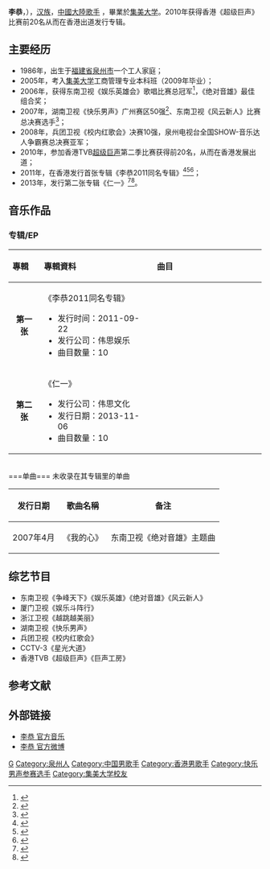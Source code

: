 {{藝人
| 姓名 = 李恭
| 類型 = 男歌手
| 圖片 = 
| 圖片簡介 =  
| 英文名 = LEO
| 國籍 = {{PRC}}
| 出生日期 = {{Birth date and age|1986|10|5}}
| 出生地點 = {{CHN}}[[福建省|福建省]][[泉州市|泉州市]] 
| 職業 = [[歌手|歌手]] 
| 語言 = [[汉语|汉语]]（[[普通话|普通话]]）
| 教育程度 = [[集美大学|集美大学]]
| 音樂類型 = [[华语流行|华语流行]]
| 活躍年代 = 2006年-至今
| 唱片公司 = 伟思娱乐（2011-至今）
| 經紀公司 = 伟思娱乐（2011-至今） 
| 網站 = http://weibo.com/7891111 李恭個人微博
}}

'''李恭'''，{{bd|1986年|10月5日|catIdx=L李}}），[[汉族|汉族]]，[[中國大陸|中國大陸]][[歌手|歌手]] ，畢業於[[集美大学|集美大学]]。2010年获得香港《超级巨声》比赛前20名从而在香港出道发行专辑。

==主要经历==
*1986年，出生于[[福建省|福建省]][[泉州市|泉州市]]一个工人家庭；
*2005年，考入[[集美大学|集美大学]]工商管理专业本科班（2009年毕业）；
*2006年，获得东南卫视《娱乐英雄会》歌唱比赛总冠军<ref>{{Cite web |url=http://ent.sina.com.cn/x/2006-09-01/00221226098.html |title=“娱乐英雄”花样美男当道 |access-date=2014-01-23 |archive-date=2016-03-04 |archive-url=https://web.archive.org/web/20160304123423/http://ent.sina.com.cn/x/2006-09-01/00221226098.html |dead-url=no }}</ref>，《绝对音雄》最佳组合奖；
*2007年，湖南卫视《快乐男声》广州赛区50强<ref>{{Cite web |url=http://ent.sina.com.cn/y/p/2007-04-25/15351533092.html |title=快乐男声广州赛区50强--李恭 |access-date=2014-01-23 |archive-date=2016-03-04 |archive-url=https://web.archive.org/web/20160304111858/http://ent.sina.com.cn/y/p/2007-04-25/15351533092.html |dead-url=no }}</ref>、东南卫视《风云新人》比赛总决赛选手<ref>{{Cite web |url=http://ent.sina.com.cn/y/2007-06-11/01131590485.shtml |title=风云新人杭州赛区出现熟悉面孔 快男李恭也来分杯羹 |access-date=2014-01-23 |archive-date=2014-02-02 |archive-url=https://web.archive.org/web/20140202182516/http://ent.sina.com.cn/y/2007-06-11/01131590485.shtml |dead-url=no }}</ref>；
*2008年，兵团卫视《校内红歌会》决赛10强，泉州电视台全国SHOW-音乐达人争霸赛总决赛亚军；
*2010年，参加香港TVB[[超级巨声|超级巨声]]第二季比赛获得前20名，从而在香港发展出道；
*2011年，在香港发行首张专辑《李恭2011同名专辑》<ref>{{Cite web |url=http://ent.sina.com.cn/y/2011-09-21/12153423252.shtml |title=07快男李恭发首张专辑 李偲菘刘洲成助阵 |access-date=2014-01-23 |archive-date=2016-03-04 |archive-url=https://web.archive.org/web/20160304202503/http://ent.sina.com.cn/y/2011-09-21/12153423252.shtml |dead-url=no }}</ref><ref>{{Cite web |url=http://ent.qq.com/a/20110920/000518.htm |title=李恭同名专辑全球首发 “好兄弟”至上励合力挺 |access-date=2014-01-23 |archive-date=2014-02-02 |archive-url=https://web.archive.org/web/20140202155722/http://ent.qq.com/a/20110920/000518.htm |dead-url=no }}</ref><ref>{{Cite web |url=http://ent.163.com/11/1018/11/7GL74RJA00031H0O.html |title=李恭推出首张个人专辑 唱新歌与歌迷亲密互动 |access-date=2014-01-23 |archive-date=2014-02-02 |archive-url=https://web.archive.org/web/20140202194055/http://ent.163.com/11/1018/11/7GL74RJA00031H0O.html |dead-url=no }}</ref>；
*2013年，发行第二张专辑《仁一》<ref>{{Cite web |url=http://news.163.com/13/1106/10/9D08LLN700014Q4P.html |title=泉籍歌手李恭回归乐坛 |access-date=2014-01-23 |archive-url=https://web.archive.org/web/20140202194156/http://news.163.com/13/1106/10/9D08LLN700014Q4P.html |archive-date=2014-02-02 |dead-url=yes }}</ref><ref>{{Cite web |url=http://fj.qq.com/a/20131105/015488.htm |title=闽南籍歌手李恭携新专辑《仁一》回归 |access-date=2014-01-23 |archive-url=https://web.archive.org/web/20140202161232/http://fj.qq.com/a/20131105/015488.htm |archive-date=2014-02-02 |dead-url=yes }}</ref>。

==音乐作品==
===专辑/EP===
{| class="wikitable"
!align="left" width="80px"| 專輯 
!align="left" width="350px"| 專輯資料
!align="left" width="400px"| 曲目
|-
|align="center"| '''第一张'''
|align="left"|《李恭2011同名专辑》  
* 发行时间：2011-09-22 
* 发行公司：伟思娱乐 
* 曲目数量：10 
|align="left" style="font-size: 85%;"|
{{hidden|曲目|
# 蒲公英【MV】 
# 左边
# 蓝色雨天			
# 魔幻季节【MV】
# 两个人的世界     
# it's my way 
# 这一秒【MV】			  
# 沉默算什么			
# 给你的歌			 
# 记事薄 
}}
|- bgcolor="#FFFFFF"
|align="center"| '''第二张'''
|align="left"| 《仁一》 
* 发行公司：伟思文化 
* 发行日期：2013-11-06
* 曲目数量：10 
|align="left" style="font-size: 85%;"|
{{hidden|曲目|
# 忘爱【MV】 
# 依然在一起 
# 那些花儿 
# 天雨			
# 眨眼 
# 明月光  
# 鸳鸯村的故事
# 婴儿 
}}
|}<br />
===单曲===
未收录在其专辑里的单曲
{| class="wikitable"
|-
! 发行日期  !! 歌曲名稱 !! 备注
|-
| 2007年4月 || 《我的心》|| 东南卫视《绝对音雄》主题曲 
|}

==综艺节目==
*东南卫视《争峰天下》《娱乐英雄》《绝对音雄》《风云新人》
*厦门卫视《娱乐斗阵行》 
*浙江卫视《越跳越美丽》
*湖南卫视《快乐男声》
*兵团卫视《校内红歌会》
*CCTV-3《星光大道》
*香港TVB《超级巨声》《巨声工房》

==参考文献==
{{reflist}}

==外部链接==
*[http://music.baidu.com/artist/596201 李恭 官方音乐] {{Wayback|url=http://music.baidu.com/artist/596201 |date=20150607235153 }} 
*[http://weibo.com/7891111 李恭 官方微博] {{Wayback|url=http://weibo.com/7891111 |date=20140222141512 }} 
 
{{DEFAULTSORT:Li gong}}
[[Category:李姓|G]]
[[Category:泉州人|Category:泉州人]]
[[Category:中国男歌手|Category:中国男歌手]]
[[Category:香港男歌手|Category:香港男歌手]]
[[Category:快乐男声参赛选手|Category:快乐男声参赛选手]]
[[Category:集美大学校友|Category:集美大学校友]]